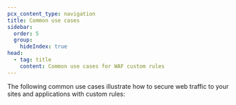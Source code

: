```yaml
---
pcx_content_type: navigation
title: Common use cases
sidebar:
  order: 5
  group:
    hideIndex: true
head:
  - tag: title
    content: Common use cases for WAF custom rules
---
```



The following common use cases illustrate how to secure web traffic to your sites and applications with custom rules:

<DirectoryListing />
